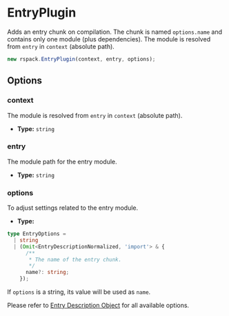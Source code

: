 # EntryPlugin

Adds an entry chunk on compilation. The chunk is named `options.name` and contains only one module (plus dependencies). The module is resolved from `entry` in `context` (absolute path).

```js
new rspack.EntryPlugin(context, entry, options);
```

## Options

### context

The module is resolved from `entry` in `context` (absolute path).

- **Type:** `string`

### entry

The module path for the entry module.

- **Type:** `string`

### options

To adjust settings related to the entry module.

- **Type:**

```ts
type EntryOptions =
  | string
  | (Omit<EntryDescriptionNormalized, 'import'> & {
      /**
       * The name of the entry chunk.
       */
      name?: string;
    });
```

If `options` is a string, its value will be used as `name`.

Please refer to [Entry Description Object](/config/entry#entry-description-object) for all available options.
